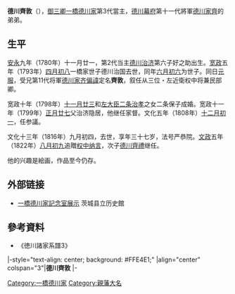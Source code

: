 {{日本武士
|名稱=德川齊敦
|圖片名稱=
|時代=[[江戶時代|江戶時代]]
|出生=[[安永_(日本)|安永]]九年[[十一月廿一|十一月廿一]]（1780年12月16日）
|逝世=[[文化_(年号)|文化]]十三年[[九月初四|九月初四]]（{{death date and age|1816|10|24|1780|12|16}}）
|改名=好之助（幼名）、齊敦
|別名=一橋齊敦
|戒名=严恭院
|朝廷官位= [[从三位|从三位]]・左近衛权中将、民部卿<br />参議贈[[权中纳言|权中纳言]]
|主君=[[德川家齊|德川家齊]]
|氏族=[[德川氏|德川氏]]（[[一橋德川家|一橋德川家]]）
|父母=父：[[德川治济|德川治济]]、母：於富（岩本氏、慈德院）
|兄弟=[[德川家齊|家齊]]、{{link-ja|德川治國|徳川治国|治國}}、{{link-ja|黑田齊隆|黒田斉隆|齊隆}}、[[德川雄之助|雄之助]]、[[德川齊匡|齊匡]]、'''齊敦'''、{{link-ja|松平義居|松平義居}}、[[德川久之助|久之助]]、[[德川本之丞|本之丞]]
|姐妹=紀姬（{{link-ja|細川齊樹|細川斉樹}}正室）
|正室=二条治孝之女・保子
|側室={{link-ja|於富之方|お富の方}}
|嗣子=備千代、'''[[德川齊禮|齊禮]]'''、信之助、<br />幹姫（有馬赖德正室）
|嗣女=英姬（[[島津齐彬|島津齐彬]]正室）、国子（奥平昌暢正室） 
}}
{{japanese|japanese=徳川 斉敦|kana=とくがわ なりあつ|romaji=Tokugawa Nariatsu|kyujitai=德川 齊敦}}

'''德川齊敦'''（{{bd|1780年|12月16日|1816年|10月24日}}），[[御三卿|御三卿]][[一橋德川家|一橋德川家]]第3代當主，[[德川幕府|德川幕府]]第十一代將軍[[德川家齊|德川家齊]]的弟弟。

==生平==
[[安永_(日本)|安永]]九年（1780年）十一月廿一，第2代当主[[德川治济|德川治济]]第六子好之助出生。[[宽政|宽政]]五年（1793年）[[四月初八|四月初八]]一橋家世子德川治国去世，同年[[六月初六|六月初六]]为世子。同日[[元服|元服]]，受兄第11代将軍[[德川家齐|德川家齐]][[偏諱|偏諱]]定名'''齊敦'''，叙任从三位・左近衛权中将兼民部卿。

宽政十年（1798年）[[十一月廿三|十一月廿三]]和[[左大臣|左大臣]][[二条治孝|二条治孝]]之女二条保子成婚。宽政十一年（1799年）[[正月廿七|正月廿七]]父治济隐居，他继任家督。文化五年（1808年）[[十二月初一|十二月初一]]，任参議。

文化十三年（1816年）九月初四，去世，享年三十七岁，法号严恭院。[[文政|文政]]五年（1822年）[[八月初九|八月初九]]追贈[[权中纳言|权中纳言]]，次子[[德川齊禮|德川齊禮]]继任。

他的兴趣是絵画，作品至今仍存。
==外部链接==
* [http://www.rekishikan.museum.ibk.ed.jp/03_tenji/tokugawa/untitled_001.htmemakimono.htm 一橋德川家記念室展示] {{Wayback|url=http://www.rekishikan.museum.ibk.ed.jp/03_tenji/tokugawa/untitled_001.htmemakimono.htm |date=20170920165606 }} 茨城县立历史館

==參考資料==
{{reflist}}
*《徳川諸家系譜3》

{{start box}}
|-style="text-align: center; background: #FFE4E1;"
|align="center" colspan="3"|'''德川齊敦'''
{{s-pre}}
|-
{{s-before|[[德川治濟|德川治濟]]}}
{{s-title|[[一橋德川家|一橋德川家]]當主|1799年－1816年}}
{{s-after|[[德川齊禮|德川齊禮]]}}
{{end box}}

{{一橋德川家}}

[[Category:一橋德川家|Category:一橋德川家]]
[[Category:親藩大名|Category:親藩大名]]